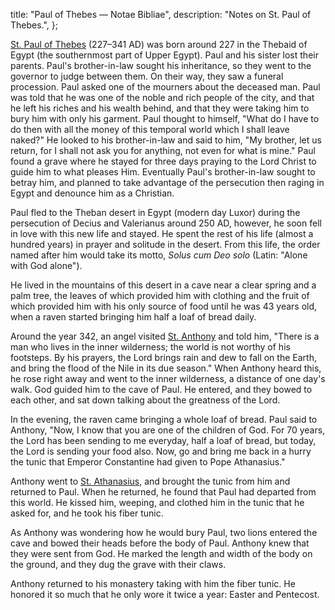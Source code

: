   title: "Paul of Thebes — Notae Bibliae",
  description: "Notes on St. Paul of Thebes.",
};

<Initial text="Paul of Thebes"/>

[St. Paul of Thebes](/glossary/names#paul) (227–341 AD) was born around 227 in the Thebaid of Egypt (the southernmost part of Upper Egypt). Paul and his sister lost their parents. Paul's brother-in-law sought his inheritance, so they went to the governor to judge between them. On their way, they saw a funeral procession. Paul asked one of the mourners about the deceased man. Paul was told that he was one of the noble and rich people of the city, and that he left his riches and his wealth behind, and that they were taking him to bury him with only his garment. Paul thought to himself, "What do I have to do then with all the money of this temporal world which I shall leave naked?" He looked to his brother-in-law and said to him, "My brother, let us return, for I shall not ask you for anything, not even for what is mine." Paul found a grave where he stayed for three days praying to the Lord Christ to guide him to what pleases Him. Eventually Paul's brother-in-law sought to betray him, and planned to take advantage of the persecution then raging in Egypt and denounce him as a Christian.

Paul fled to the Theban desert in Egypt (modern day Luxor) during the persecution of Decius and Valerianus around 250 AD, however, he soon fell in love with this new life and stayed. He spent the rest of his life (almost a hundred years) in prayer and solitude in the desert. From this life, the order named after him would take its motto, *Solus cum Deo solo* (Latin: "Alone with God alone").

He lived in the mountains of this desert in a cave near a clear spring and a palm tree, the leaves of which provided him with clothing and the fruit of which provided him with his only source of food until he was 43 years old, when a raven started bringing him half a loaf of bread daily.

Around the year 342, an angel visited [St. Anthony](/people/saints/desert-fathers/anthony-the-great) and told him, "There is a man who lives in the inner wilderness; the world is not worthy of his footsteps. By his prayers, the Lord brings rain and dew to fall on the Earth, and bring the flood of the Nile in its due season." When Anthony heard this, he rose right away and went to the inner wilderness, a distance of one day's walk. God guided him to the cave of Paul. He entered, and they bowed to each other, and sat down talking about the greatness of the Lord.

In the evening, the raven came bringing a whole loaf of bread. Paul said to Anthony, "Now, I know that you are one of the children of God. For 70 years, the Lord has been sending to me everyday, half a loaf of bread, but today, the Lord is sending your food also. Now, go and bring me back in a hurry the tunic that Emperor Constantine had given to Pope Athanasius."

Anthony went to [St. Athanasius](/people/saints/greek-fathers/athanasius-of-alexandria), and brought the tunic from him and returned to Paul. When he returned, he found that Paul had departed from this world. He kissed him, weeping, and clothed him in the tunic that he asked for, and he took his fiber tunic.

As Anthony was wondering how he would bury Paul, two lions entered the cave and bowed their heads before the body of Paul. Anthony knew that they were sent from God. He marked the length and width of the body on the ground, and they dug the grave with their claws.

Anthony returned to his monastery taking with him the fiber tunic. He honored it so much that he only wore it twice a year: Easter and Pentecost.
